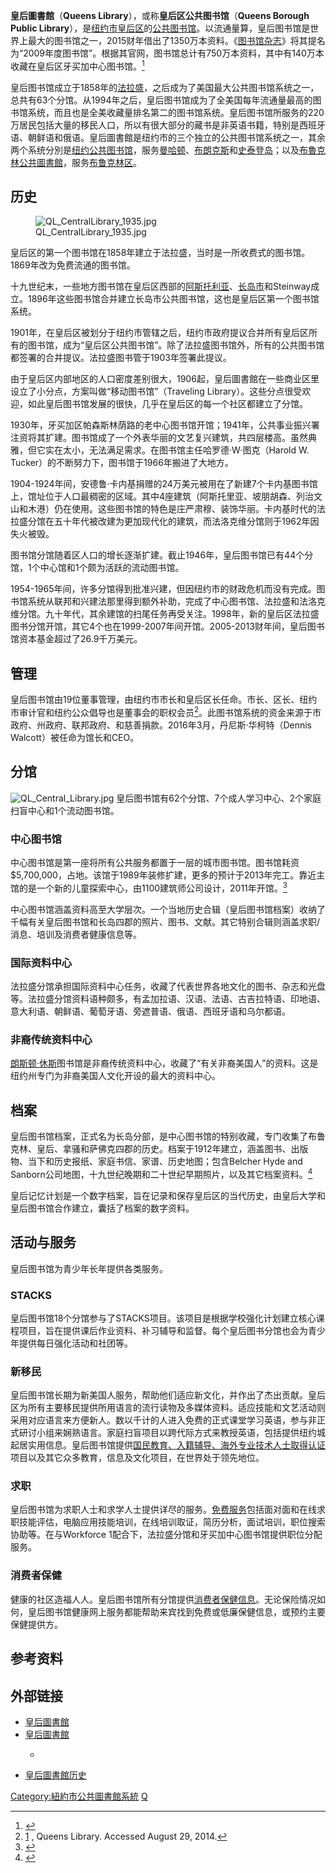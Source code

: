 {{Infobox library
| name = 皇后图书馆
| logo = <!-- 檔案不存在 Queens Library.svg -->
| image = Queens Library-Broad Channel.jpg
| type = 公立
| established = 1896
| location = [[皇后区|皇后区]] ([[纽约市|纽约市]])
| coordinates = {{Coord|40|42|28|N|073|47|42|W|type:landmark_region:US-NY|display=inline,title}}
| num_branches = 62
| collection_size = 750万本
| annual_circulation = 15,700,000（2014财年）
| pop_served = 2,270,338 (皇后区)
| members = 近929,000借书人（2014财年）
| budget = $128,147,000 （2013财年）
| President and CEO = [[Thomas_W._Galante|Thomas W. Galante]]
| website = {{URL|www.queenslibrary.org}}
}}

'''皇后圖書館'''（'''Queens Library'''），或称'''皇后区公共图书馆'''（'''Queens Borough Public Library'''），是[[纽约市|纽约市]][[皇后区|皇后区]]的[[公共图书馆|公共图书馆]]。以流通量算，皇后图书馆是世界上最大的图书馆之一，2015财年借出了1350万本资料。《[[图书馆杂志|图书馆杂志]]》将其提名为“2009年度图书馆”。根据其官网，图书馆总计有750万本资料，其中有140万本收藏在皇后区牙买加中心图书馆。<ref>{{Cite web |url=http://www.queenslibrary.org/sites/default/files/about-us/Facts%20Sheet.pdf |title=存档副本 |access-date=2017-02-09 |archive-url=https://web.archive.org/web/20170211155623/http://www.queenslibrary.org/sites/default/files/about-us/Facts%20Sheet.pdf |archive-date=2017-02-11 |dead-url=yes }}</ref>

皇后图书馆成立于1858年的[[法拉盛|法拉盛]]，之后成为了美国最大公共图书馆系统之一，总共有63个分馆。从1994年之后，皇后图书馆成为了全美国每年流通量最高的图书馆系统，而且也是全美收藏量排名第二的图书馆系统。皇后图书馆所服务的220万居民包括大量的移民人口，所以有很大部分的藏书是非英语书籍，特别是西班牙语、朝鲜语和俄语。皇后圖書館是纽约市的三个独立的公共图书馆系统之一，其余两个系统分別是[[纽约公共图书馆|纽约公共图书馆]]，服务[[曼哈顿|曼哈顿]]、[[布朗克斯|布朗克斯]]和[[史泰登岛|史泰登岛]]；以及[[布魯克林公共圖書館|布魯克林公共圖書館]]，服务[[布鲁克林区|布鲁克林区]]。

== 历史 ==
[[Image:QL_CentralLibrary_1935.jpg|thumb]]

皇后区的第一个图书馆在1858年建立于法拉盛，当时是一所收费式的图书馆。1869年改为免费流通的图书馆。

十九世纪末，一些地方图书馆在皇后区西部的[[阿斯托利亚|阿斯托利亚]]、[[长岛市|长岛市]]和Steinway成立。1896年这些图书馆合并建立长岛市公共图书馆，这也是皇后区第一个图书馆系统。

1901年，在皇后区被划分于纽约市管辖之后，纽约市政府提议合并所有皇后区所有的图书馆，成为“皇后区公共图书馆”。除了法拉盛图书馆外，所有的公共图书馆都签署的合并提议。法拉盛图书管于1903年签署此提议。

由于皇后区内部地区的人口密度差别很大，1906起，皇后圖書館在一些商业区里设立了小分点，方案叫做“移动图书馆”（Traveling Library）。这些分点很受欢迎，如此皇后图书馆发展的很快，几乎在皇后区的每一个社区都建立了分馆。

1930年，牙买加区帕森斯林荫路的老中心图书馆开馆；1941年，公共事业振兴署注资将其扩建。图书馆成了一个外表华丽的文艺复兴建筑，共四层楼高。虽然典雅，但它实在太小，无法满足需求。在图书馆主任哈罗德·W·图克（Harold W. Tucker）的不断努力下，图书馆于1966年搬进了大地方。

1904-1924年间，安德鲁·卡内基捐赠的24万美元被用在了新建7个卡内基图书馆上，馆址位于人口最稠密的区域。其中4座建筑（阿斯托里亚、坡朋胡森、列治文山和木港）仍在使用。这些图书馆的特色是庄严肃穆、装饰华丽。卡内基时代的法拉盛分馆在五十年代被改建为更加现代化的建筑，而法洛克维分馆则于1962年因失火被毁。 

图书馆分馆随着区人口的增长逐渐扩建。截止1946年，皇后图书馆已有44个分馆，1个中心馆和1个颇为活跃的流动图书馆。

1954-1965年间，许多分馆得到批准兴建，但因纽约市的财政危机而没有完成。图书馆系统从联邦和兴建法那里得到额外补助，完成了中心图书馆、法拉盛和法洛克维分馆。九十年代，其余建馆的扫尾任务再受关注。1998年，新的皇后区法拉盛图书分馆开馆，其它4个也在1999-2007年间开馆。2005-2013财年间，皇后图书馆资本基金超过了26.9千万美元。

== 管理 ==
皇后图书馆由19位董事管理，由纽约市市长和皇后区长任命。市长、区长、纽约市审计官和纽约公众倡导也是董事会的职权会员<ref>[http://www.queenslibrary.org/about-us/annual-reports/annual-report-2013/financial-report] {{Wayback|url=http://www.queenslibrary.org/about-us/annual-reports/annual-report-2013/financial-report |date=20160917094502 }}, Queens Library. Accessed August 29, 2014.</ref>。此图书馆系统的资金来源于市政府、州政府、联邦政府、和慈善捐款。2016年3月，丹尼斯·华柯特（Dennis Walcott）被任命为馆长和CEO。

==分馆==
[[Image:QL_Central_Library.jpg|thumb]]
皇后图书馆有62个分馆、7个成人学习中心、2个家庭扫盲中心和1个流动图书馆。

===中心图书馆===
中心图书馆是第一座将所有公共服务都置于一层的城市图书馆。图书馆耗资$5,700,000，占地{{convert|195000|sqft|m2}}。该馆于1989年装修扩建，更多的预计于2013年完工。靠近主馆的是一个新的儿童探索中心，由1100建筑师公司设计，2011年开馆。<ref>{{cite web|last=Kimmelman|first=Michael|title=New York's Public Architecture Gets a Face-Lift|url=http://www.nytimes.com/2011/10/11/arts/design/new-yorks-public-architecture-gets-a-facelift.html?pagewanted=all&_r=0|publisher=The New York Times|accessdate=2014-01-29|date=October 10, 2011|archive-date=2014-06-10|archive-url=https://web.archive.org/web/20140610185905/http://www.nytimes.com/2011/10/11/arts/design/new-yorks-public-architecture-gets-a-facelift.html?pagewanted=all&_r=0|dead-url=no}}</ref>

中心图书馆涵盖资料高至大学层次。一个当地历史合辑（皇后图书馆档案）收纳了千幅有关皇后图书馆和长岛四郡的照片、图书、文献。其它特别合辑则涵盖求职/消息、培训及消费者健康信息等。

===国际资料中心===
法拉盛分馆承担国际资料中心任务，收藏了代表世界各地文化的图书、杂志和光盘等。法拉盛分馆资料语种颇多，有孟加拉语、汉语、法语、古吉拉特语、印地语、意大利语、朝鲜语、葡萄牙语、旁遮普语、俄语、西班牙语和乌尔都语。

===非裔传统资料中心===
[[朗斯顿·休斯|朗斯顿·休斯]]图书馆是非裔传统资料中心，收藏了“有关非裔美国人”的资料。这是纽约州专门为非裔美国人文化开设的最大的资料中心。

==档案==
皇后图书馆档案，正式名为长岛分部，是中心图书馆的特别收藏，专门收集了布鲁克林、皇后、拿骚和萨佛克四郡的历史。档案于1912年建立，涵盖图书、出版物、当下和历史报纸、家庭书信、家谱、历史地图；包含Belcher Hyde and Sanborn公司地图，十九世纪晚期和二十世纪早期照片，以及其它档案资料。<ref>{{cite web |last=Kearl |first=Mary |url=http://www.queenslibrary.org/research/archives |title=The Archives @ |publisher=Queens Library |date=2013-07-03 |accessdate=2013-11-05 |archive-url=https://web.archive.org/web/20131105212157/http://www.queenslibrary.org/research/archives |archive-date=2013-11-05 |dead-url=yes }}</ref>

皇后记忆计划是一个数字档案，旨在记录和保存皇后区的当代历史，由皇后大学和皇后图书馆合作建立，囊括了档案的数字资料。

==活动与服务==
皇后图书馆为青少年长年提供各类服务。
===STACKS===
皇后图书馆18个分馆参与了STACKS项目。该项目是根据学校强化计划建立核心课程项目，旨在提供课后作业资料、补习辅导和监督。每个皇后图书分馆也会为青少年提供每日强化活动和社团等。

===新移民===
皇后图书馆长期为新美国人服务，帮助他们适应新文化，并作出了杰出贡献。皇后区为所有主要移民提供所用语言的流行读物及多媒体资料。适应技能和文艺活动则采用对应语言来方便新人。数以千计的人进入免费的正式课堂学习英语，参与非正式研讨小组来娴熟语言。家庭扫盲项目以跨代际方式来教授英语，包括提供纽约城起居实用信息。皇后图书馆提供[https://web.archive.org/web/20170212200731/https://www.queenslibrary.org/services/citizenship-immigration 国民教育、入籍辅导、海外专业技术人士取得认证]项目以及其它众多教育，信息及文化项目，在世界处于领先地位。

===求职===
皇后图书馆为求职人士和求学人士提供详尽的服务。[https://web.archive.org/web/20130819005718/http://www.queenslibrary.org/services/job-information/job-search-help 免费服务]包括面对面和在线求职技能评估，电脑应用技能培训，在线培训取证，简历分析，面试培训，职位搜索协助等。在与Workforce 1配合下，法拉盛分馆和牙买加中心图书馆提供职位分配服务。

===消费者保健===
健康的社区造福人人。皇后图书馆所有分馆提供[https://web.archive.org/web/20170214203938/https://www.queenslibrary.org/services/health-info 消费者保健信息]。无论保险情况如何，皇后图书馆健康网上服务都能帮助来宾找到免费或低廉保健信息，或预约主要保健提供方。

== 参考资料 ==
{{Reflist}}

== 外部链接 ==
{{Commons|Category:Queens Borough Public Library|皇后圖書館}}
* [https://web.archive.org/web/20180401154800/http://www.queenslibrary.org/zh-hans 皇后圖書館] {{zh-hans icon}}
* [https://web.archive.org/web/20180401153247/http://www.queenslibrary.org/zh-hant 皇后圖書館] {{zh-hant icon}}
** {{webarchive|url=http://web.archive.org/*/http://www.queenslibrary.org/index.aspx?page_nm=Chinese_Home|title=皇后圖書館}} {{zh icon}}
* [https://web.archive.org/web/20070927202812/http://www.queenslibrary.org/index.aspx?page_nm=History 皇后圖書館历史]{{en icon}}

[[Category:紐約市公共圖書館系統|Category:紐約市公共圖書館系統]]
[[Category:皇后區境內地區|Q]]